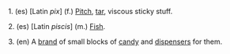 1. (es) [Latin ''pix''] (f.) [[Pitch]], [[tar]], viscous sticky stuff.

2. (es) [Latin ''piscis''] (m.) [[Fish]].

3. (en) A [[brand]] of small blocks of [[candy]] and [[dispenser]]s for them.